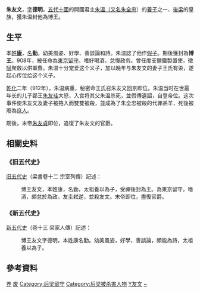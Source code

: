 '''朱友文'''{{BD|9世纪|？|912年||Z朱友文}}，[[表字|字]]'''德明'''，[[五代十國|五代十國]]的開國君主[[朱温|朱溫（又名朱全忠]]）的[[養子|養子]]之一、[[後梁|後梁]]的皇族，獲朱温封他為博王。

== 生平 ==
本[[姓|姓]]'''[[康姓|康]]'''，[[名|名]]'''勤'''。幼美風姿、好學、善談論和詩。朱温認了他作[[收養|假子]]。期後獲封為'''博王'''。908年，被任命為[[留守_(官職)|東京留守]]。嗜好喝酒，怠慢政务。曾任度支鹽鐵製置使，徵[[賦稅|賦]]聚斂以供軍費。朱温十分宠爱这个义子，加以晚年与朱友文的妻子王氏有染，遂起心传位给这个义子。

[[乾化|乾化]]二年（912年），朱温病重，秘密命王氏召朱友文回京即位。朱温当时在世最年长的儿子郢王[[朱友珪|朱友珪]]大怒，入宫将其父朱温杀死，並假傳遺詔，自登帝位。这次事件使朱友文及妻子被捲入而雙雙被殺，並成為了朱全忠被殺的代罪羔羊，死後被廢為[[庶民|庶人]]。

期後，末帝[[梁末帝|朱友貞]]即位，追復了朱友文的官爵。

== 相關史料 ==
=== 《旧五代史》 ===
[[旧五代史|旧五代史]]（梁書卷十二 宗室列傳）記述：
:博王友文，本姓康，名勤，太祖養以為子，受禪後封為王。為東京留守，嗜酒，頗怠於為政。友圭弒逆，並殺友文。末帝即位，盡復官爵。

=== 《新五代史》 ===
[[新五代史|新五代史]]（卷十三 梁家人傳）記述：
:博王友文字德明，本姓康名勤。幼美風姿，好學，善談論，頗能為詩，太祖養以為子。

==參考資料==
{{reflist}}

{{DEFAULTSORT:Z朱友文}}
[[Category:后梁皇子|养]]
[[Category:后梁宗室国王|废]]
[[Category:后梁留守|Category:后梁留守]]
[[Category:后梁被杀害人物|Category:后梁被杀害人物]]
[[Category:朱姓|Y友文]]
[[Category:康姓|~]]
